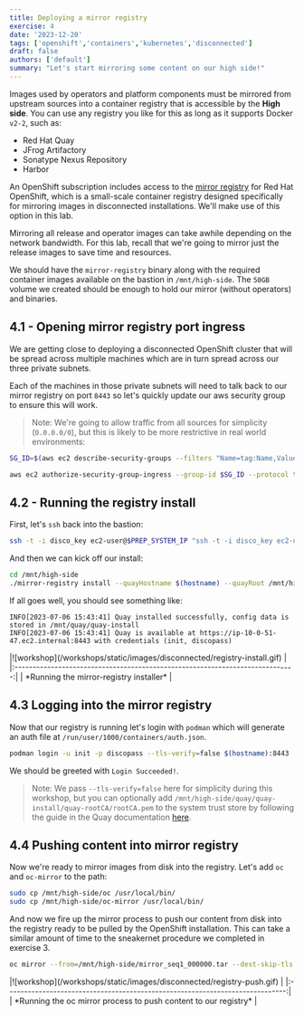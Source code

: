 ```yaml
---
title: Deploying a mirror registry
exercise: 4
date: '2023-12-20'
tags: ['openshift','containers','kubernetes','disconnected']
draft: false
authors: ['default']
summary: "Let's start mirroring some content on our high side!"
---
```


Images used by operators and platform components must be mirrored from upstream sources into a container registry that is accessible by the **High side**. You can use any registry you like for this as long as it supports Docker `v2-2`, such as:
- Red Hat Quay
- JFrog Artifactory
- Sonatype Nexus Repository
- Harbor

An OpenShift subscription includes access to the [mirror registry](https://docs.openshift.com/container-platform/4.14/installing/disconnected_install/installing-mirroring-creating-registry.html#installing-mirroring-creating-registry) for Red Hat OpenShift, which is a small-scale container registry designed specifically for mirroring images in disconnected installations. We'll make use of this option in this lab.

Mirroring all release and operator images can take awhile depending on the network bandwidth. For this lab, recall that we're going to mirror just the release images to save time and resources.

We should have the `mirror-registry` binary along with the required container images available on the bastion in `/mnt/high-side`. The `50GB` volume we created should be enough to hold our mirror (without operators) and binaries.


## 4.1 - Opening mirror registry port ingress

We are getting close to deploying a disconnected OpenShift cluster that will be spread across multiple machines which are in turn spread across our three private subnets.

Each of the machines in those private subnets will need to talk back to our mirror registry on port `8443` so let's quickly update our aws security group to ensure this will work.

> Note: We're going to allow traffic from all sources for simplicity (`0.0.0.0/0`), but this is likely to be more restrictive in real world environments:

```bash
SG_ID=$(aws ec2 describe-security-groups --filters "Name=tag:Name,Values=disco-sg" | jq -r '.SecurityGroups[0].GroupId')

aws ec2 authorize-security-group-ingress --group-id $SG_ID --protocol tcp --port 8443 --cidr 0.0.0.0/0
```


## 4.2 - Running the registry install

First, let's `ssh` back into the bastion:

```bash
ssh -t -i disco_key ec2-user@$PREP_SYSTEM_IP "ssh -t -i disco_key ec2-user@$HIGHSIDE_BASTION_IP"
```

And then we can kick off our install:

```bash
cd /mnt/high-side
./mirror-registry install --quayHostname $(hostname) --quayRoot /mnt/high-side/quay/quay-install --quayStorage /mnt/high-side/quay/quay-storage --pgStorage /mnt/high-side/quay/pg-data --initPassword discopass
```

If all goes well, you should see something like:

```text
INFO[2023-07-06 15:43:41] Quay installed successfully, config data is stored in /mnt/quay/quay-install 
INFO[2023-07-06 15:43:41] Quay is available at https://ip-10-0-51-47.ec2.internal:8443 with credentials (init, discopass) 
```

<Zoom>
|![workshop](/workshops/static/images/disconnected/registry-install.gif)        | 
|:-----------------------------------------------------------------------------:|
| *Running the mirror-registry installer*                                       |
</Zoom>


## 4.3 Logging into the mirror registry

Now that our registry is running let's login with `podman` which will generate an auth file at `/run/user/1000/containers/auth.json`.

```bash
podman login -u init -p discopass --tls-verify=false $(hostname):8443
```

We should be greeted with `Login Succeeded!`.

> Note: We pass `--tls-verify=false` here for simplicity during this workshop, but you can optionally add `/mnt/high-side/quay/quay-install/quay-rootCA/rootCA.pem` to the system trust store by following the guide in the Quay documentation [here](https://access.redhat.com/documentation/en-us/red_hat_quay/3/html/manage_red_hat_quay/using-ssl-to-protect-quay?extIdCarryOver=true&sc_cid=701f2000001OH74AAG#configuring_the_system_to_trust_the_certificate_authority).


## 4.4 Pushing content into mirror registry

Now we're ready to mirror images from disk into the registry. Let's add `oc` and `oc-mirror` to the path:

```bash
sudo cp /mnt/high-side/oc /usr/local/bin/
sudo cp /mnt/high-side/oc-mirror /usr/local/bin/
```

And now we fire up the mirror process to push our content from disk into the registry ready to be pulled by the OpenShift installation. This can take a similar amount of time to the sneakernet procedure we completed in exercise 3.

```bash
oc mirror --from=/mnt/high-side/mirror_seq1_000000.tar --dest-skip-tls docker://$(hostname):8443
```

<Zoom>
|![workshop](/workshops/static/images/disconnected/registry-push.gif)           | 
|:-----------------------------------------------------------------------------:|
| *Running the oc mirror process to push content to our registry*               |
</Zoom>

